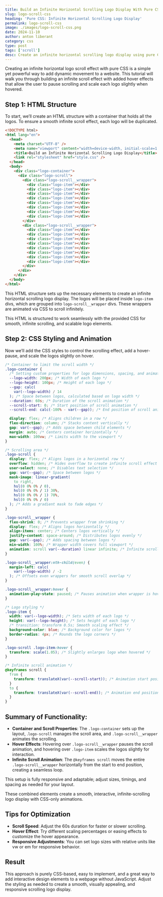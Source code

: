 ```yaml
---
title: Build an Infinite Horizontal Scrolling Logo Display With Pure CSS
slug: logo-scroll-css
heading: 'Pure CSS: Infinite Horizontal Scrolling Logo Display'
permalink: logo-scroll-css
image: ./images/logo-scroll-css.png
date: 2024-11-10
author: anton liberant
category: css
type: post
tags: ['scroll']
desc: Create an infinite horizontal scrolling logo display using pure CSS. Learn smooth animations, flexbox layout, and responsive design for eye-catching effects.
---
```


Creating an infinite horizontal logo scroll effect with pure CSS is a simple yet powerful way to add dynamic movement to a website. This tutorial will walk you through building an infinite scroll effect with added hover effects that allow the user to pause scrolling and scale each logo slightly when hovered.

## Step 1: HTML Structure

To start, we’ll create an HTML structure with a container that holds all the logos. To ensure a smooth infinite scroll effect, each logo will be duplicated.

```html
<!DOCTYPE html>
<html lang="en">
  <head>
    <meta charset="UTF-8" />
    <meta name="viewport" content="width=device-width, initial-scale=1.0" />
    <title>Build an Infinite Horizontal Scrolling Logo Display</title>
    <link rel="stylesheet" href="style.css" />
  </head>
  <body>
    <div class="logo-container">
      <div class="logo-scroll">
        <div class="logo-scroll__wrapper">
          <div class="logo-item"></div>
          <div class="logo-item"></div>
          <div class="logo-item"></div>
          <div class="logo-item"></div>
          <div class="logo-item"></div>
          <div class="logo-item"></div>
          <div class="logo-item"></div>
          <div class="logo-item"></div>
        </div>
        <div class="logo-scroll__wrapper">
          <div class="logo-item"></div>
          <div class="logo-item"></div>
          <div class="logo-item"></div>
          <div class="logo-item"></div>
          <div class="logo-item"></div>
          <div class="logo-item"></div>
          <div class="logo-item"></div>
          <div class="logo-item"></div>
        </div>
      </div>
    </div>
  </body>
</html>
```

This HTML structure sets up the necessary elements to create an infinite horizontal scrolling logo display. The logos will be placed inside `logo-item` divs, which are grouped into `logo-scroll__wrapper` divs. These wrappers are animated via CSS to scroll infinitely.

This HTML is structured to work seamlessly with the provided CSS for smooth, infinite scrolling, and scalable logo elements.

## Step 2: CSS Styling and Animation

Now we’ll add the CSS styles to control the scrolling effect, add a hover-pause, and scale the logos slightly on hover.

```css
/* Container to limit the scroll width */
.logo-container {
  /* Setting custom properties for logo dimensions, spacing, and animation duration */
  --logo-width: 200px; /* Width of each logo */
  --logo-height: 100px; /* Height of each logo */
  --gap: calc(
    var(--logo-width) / 14
  ); /* Space between logos, calculated based on logo width */
  --duration: 60s; /* Duration of the scroll animation */
  --scroll-start: 0; /* Start position of scroll animation */
  --scroll-end: calc(-100% - var(--gap)); /* End position of scroll animation */

  display: flex; /* Aligns children in a row */
  flex-direction: column; /* Stacks content vertically */
  gap: var(--gap); /* Adds space between child elements */
  margin: auto; /* Centers container horizontally */
  max-width: 100vw; /* Limits width to the viewport */
}

/* Scrolling area */
.logo-scroll {
  display: flex; /* Aligns logos in a horizontal row */
  overflow: hidden; /* Hides overflow to create infinite scroll effect */
  user-select: none; /* Disables text selection */
  gap: var(--gap); /* Space between logos */
  mask-image: linear-gradient(
    to right,
    hsl(0 0% 0% / 0),
    hsl(0 0% 0% / 1) 30%,
    hsl(0 0% 0% / 1) 70%,
    hsl(0 0% 0% / 0)
  ); /* Adds a gradient mask to fade edges */
}

.logo-scroll__wrapper {
  flex-shrink: 0; /* Prevents wrapper from shrinking */
  display: flex; /* Aligns logos horizontally */
  align-items: center; /* Centers logos vertically */
  justify-content: space-around; /* Distributes logos evenly */
  gap: var(--gap); /* Adds spacing between logos */
  min-width: 100%; /* Wrapper width covers full viewport */
  animation: scroll var(--duration) linear infinite; /* Infinite scrolling animation */
}

.logo-scroll__wrapper:nth-child(even) {
  margin-left: calc(
    var(--logo-width) / -2
  ); /* Offsets even wrappers for smooth scroll overlap */
}

.logo-scroll__wrapper:hover {
  animation-play-state: paused; /* Pauses animation when wrapper is hovered */
}

/* Logo styling */
.logo-item {
  width: var(--logo-width); /* Sets width of each logo */
  height: var(--logo-height); /* Sets height of each logo */
  /* transition: transform 0.5s; Smooth scaling effect */
  background-color: blue; /* Background color for logos */
  border-radius: 4px; /* Rounds the logo corners */
}

.logo-scroll .logo-item:hover {
  transform: scale(1.05); /* Slightly enlarges logo when hovered */
}

/* Infinite scroll animation */
@keyframes scroll {
  from {
    transform: translateX(var(--scroll-start)); /* Animation start position */
  }
  to {
    transform: translateX(var(--scroll-end)); /* Animation end position */
  }
}
```

## Summary of Functionality:

- **Container and Scroll Properties**: The `.logo-container` sets up the layout, .`logo-scroll` manages the scroll area, and `.logo-scroll__wrapper` animates the scrolling.
- **Hover Effects**: Hovering over `.logo-scroll__wrapper` pauses the scroll animation, and hovering over `.logo-item` scales the logos slightly for interaction.
- **Infinite Scroll Animation**: The `@keyframes scroll` moves the entire `.logo-scroll__wrapper` horizontally from the start to end position, creating a seamless loop.

This setup is fully responsive and adaptable; adjust sizes, timings, and spacing as needed for your layout.

These combined elements create a smooth, interactive, infinite-scrolling logo display with CSS-only animations.

## Tips for Optimization

- **Scroll Speed**: Adjust the 60s duration for faster or slower scrolling.
- **Hover Effect**: Try different scaling percentages or easing effects to customize the hover appearance.
- **Responsive Adjustments**: You can set logo sizes with relative units like vw or em for responsive behavior.

## Result

<Codepen id='eYqbNbe' />

This approach is purely CSS-based, easy to implement, and a great way to add interactive design elements to a webpage without JavaScript. Adjust the styling as needed to create a smooth, visually appealing, and responsive scrolling logo display.
